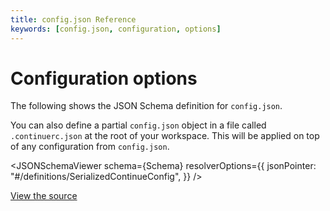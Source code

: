 ```yaml
---
title: config.json Reference
keywords: [config.json, configuration, options]
---
```



# Configuration options

The following shows the JSON Schema definition for `config.json`.

You can also define a partial `config.json` object in a file called `.continuerc.json` at the root of your workspace. This will be applied on top of any configuration from `config.json`.

<JSONSchemaViewer
  schema={Schema}
  resolverOptions={{
    jsonPointer: "#/definitions/SerializedContinueConfig",
  }}
/>

[View the source](https://github.com/continuedev/continue/blob/main/extensions/vscode/config_schema.json)
